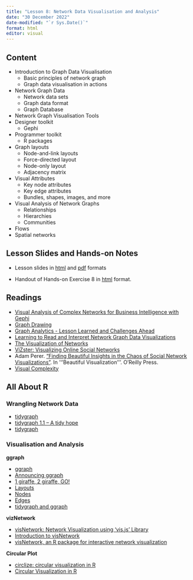 ```yaml
---
title: "Lesson 8: Network Data Visualisation and Analysis"
date: "30 December 2022"
date-modified: "`r Sys.Date()`"
format: html
editor: visual
---
```


## Content

-   Introduction to Graph Data Visualisation
    -   Basic principles of network graph
    -   Graph data visualisation in actions
-   Network Graph Data
    -   Network data sets
    -   Graph data format
    -   Graph Database
-   Network Graph Visualisation Tools
-   Designer toolkit
    -   Gephi
-   Programmer toolkit
    -   R packages
-   Graph layouts
    -   Node-and-link layouts
    -   Force-directed layout
    -   Node-only layout
    -   Adjacency matrix
-   Visual Attributes
    -   Key node attributes
    -   Key edge attributes
    -   Bundles, shapes, images, and more
-   Visual Analysis of Network Graphs
    -   Relationships
    -   Hierarchies
    -   Communities
-   Flows
-   Spatial networks

## Lesson Slides and Hands-on Notes

-   Lesson slides in [html](../lesson/Lesson08/Lesson08-NetworkVis.html) and [pdf](../lesson/Lesson08/Lesson08-NetworkVis.pdf) formats

-   Handout of Hands-on Exercise 8 in [html](../Hands-on_Ex/Hands-on_Ex08/Hands-on_Ex08-NetworkVis.html) format.

## Readings

-   [Visual Analysis of Complex Networks for Business Intelligence with Gephi](https://hal.archives-ouvertes.fr/hal-00828795/document)
-   [Graph Drawing](http://en.wikipedia.org/wiki/Graph_drawing)
-   [Graph Analytics - Lesson Learned and Challenges Ahead](https://www.cs.umd.edu/users/ben/papers/Wong2011Graph.pdf)
-   [Learning to Read and Interpret Network Graph Data Visualizations](http://noduslabs.com/cases/learn-read-interpret-network-graphs-data-visualization/)
-   [The Visualization of Networks](http://www.vismaster.eu/news/von/)
-   [ViZster: Visualizing Online Social Networks](http://hci.stanford.edu/jheer/projects/vizster/early_design/)
-   Adam Perer. ["Finding Beautiful Insights in the Chaos of Social Network Visualizations"](http://perer.org/papers/adamPerer-BV_ch10.pdf). In '''Beautiful Visualization'''. O'Reilly Press.
-   [Visual Complexity](http://www.visualcomplexity.com/vc/)

## All About R

### Wrangling Network Data

-   [tidygraph](https://www.data-imaginist.com/2017/introducing-tidygraph/%20Introducing)
-   [tidygraph 1.1 -- A tidy hope](https://www.data-imaginist.com/2018/tidygraph-1-1-a-tidy-hope/)
-   [tidygraph](https://tidygraph.data-imaginist.com/)

### Visualisation and Analysis

**ggraph**

-   [ggraph](https://ggraph.data-imaginist.com/)
-   [Announcing ggraph](https://www.data-imaginist.com/2017/announcing-ggraph/)
-   [1 giraffe, 2 giraffe, GO!](https://www.data-imaginist.com/2019/1-giraffe-2-giraffe-go/)
-   [Layouts](https://ggraph.data-imaginist.com/articles/Layouts.html)
-   [Nodes](https://ggraph.data-imaginist.com/articles/Nodes.html)
-   [Edges](https://ggraph.data-imaginist.com/articles/Edges.html)
-   [tidygraph and ggraph](https://ggraph.data-imaginist.com/articles/tidygraph.html)

**vizNetwork**

-   [visNetwork: Network Visualization using 'vis.js' Library](https://cran.r-project.org/web/packages/visNetwork/index.html)
-   [Introduction to visNetwork](https://cran.r-project.org/web/packages/visNetwork/vignettes/Introduction-to-visNetwork.html)
-   [visNetwork, an R package for interactive network visualization](http://datastorm-open.github.io/visNetwork/)

**Circular Plot**

-   [circlize: circular visualization in R](https://cran.r-project.org/web/packages/circlize/index.html)
-   [Circular Visualization in R](https://jokergoo.github.io/circlize_book/book/)
